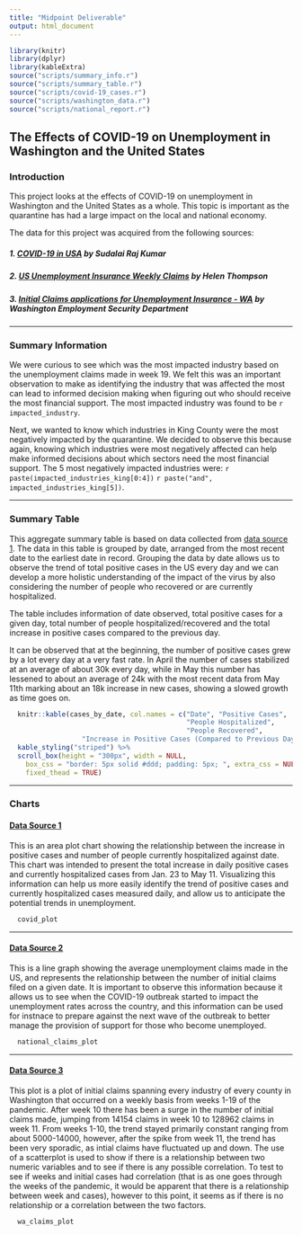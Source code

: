```yaml
---
title: "Midpoint Deliverable"
output: html_document
---
```


```r
library(knitr)
library(dplyr)
library(kableExtra)
source("scripts/summary_info.r")
source("scripts/summary_table.r")
source("scripts/covid-19_cases.r")
source("scripts/washington_data.r")
source("scripts/national_report.r")
```

## The Effects of COVID-19 on Unemployment in Washington and the United States

### Introduction
This project looks at the effects of COVID-19 on unemployment in Washington and 
the United States as a whole. This topic is important as the quarantine has had 
a large impact on the local and national economy.

The data for this project was acquired from the following sources:

##### 1. [COVID-19 in USA](https://www.kaggle.com/sudalairajkumar/covid19-in-usa/?select=us_states_covid19_daily.csv) by Sudalai Raj Kumar {#data1}

##### 2. [US Unemployment Insurance Weekly Claims](https://www.arcgis.com/home/item.html?id=b2286e8d03a74206809252a788f35b52&view=list#data) by Helen Thompson {#data2}

##### 3. [Initial Claims applications for Unemployment Insurance - WA](https://public.tableau.com/profile/jeff.robinson#!/vizhome/InitialClaimsapplicationsforUnempIoymentInsurance-WA_ETA539-/Story1) by Washington Employment Security Department {#data3}

***

### Summary Information

We were curious to see which was the most impacted industry based on the 
unemployment claims made in week 19. We felt this was an important observation 
to make as identifying the industry that was affected the most can lead to 
informed decision making when figuring out who should receive the most financial 
support. The most impacted industry was found to be `r impacted_industry`.

Next, we wanted to know which industries in King County were the most negatively 
impacted by the quarantine. We decided to observe this because again, knowing 
which industries were most negatively affected can help make informed decisions 
about which sectors need the most financial support. The 5 most negatively 
impacted industries were: `r paste(impacted_industries_king[0:4])` 
`r paste("and", impacted_industries_king[5])`.

***

### Summary Table
This aggregate summary table is based on data collected from 
[data source 1](#data1). The data in this table is grouped by date, arranged 
from the most recent date to the earliest date in record. Grouping the data by 
date allows us to observe the trend of total positive cases in the US every day 
and we can develop a more holistic understanding of the impact of the virus by 
also considering the number of people who recovered or are currently 
hospitalized.

The table includes information of date observed, total positive cases for a 
given day, total number of people hospitalized/recovered and the total increase 
in positive cases compared to the previous day.

It can be observed that at the beginning, the number of positive cases grew by a 
lot every day at a very fast rate. In April the number of cases stabilized at an 
average of about 30k every day, while in May this number has lessened to about 
an average of 24k with the most recent data from May 11th marking about an 18k 
increase in new cases, showing a slowed growth as time goes on.    

```r
  knitr::kable(cases_by_date, col.names = c("Date", "Positive Cases", 
                                            "People Hospitalized", 
                                            "People Recovered", 
                  "Increase in Positive Cases (Compared to Previous Day)")) %>%
  kable_styling("striped") %>%
  scroll_box(height = "300px", width = NULL,
    box_css = "border: 5px solid #ddd; padding: 5px; ", extra_css = NULL,
    fixed_thead = TRUE)
```

***

### Charts
#### [Data Source 1](#data1)
This is an area plot chart showing the relationship between the increase in 
positive cases and number of people currently hospitalized against date. This 
chart was intended to present the total increase in daily positive cases and 
currently hospitalized cases from Jan. 23 to May 11. Visualizing this 
information can help us more easily identify the trend of positive cases and 
currently hospitalized cases measured daily, and allow us to anticipate the 
potential trends in unemployment.

```r
  covid_plot
```

***

#### [Data Source 2](#data2)
This is a line graph showing the average unemployment claims made in the US, and 
represents the relationship between the number of initial claims filed on a 
given date. It is important to observe this information because it allows us to 
see when the COVID-19 outbreak started to impact the unemployment rates across 
the country, and this information can be used for instnace to prepare against 
the next wave of the outbreak to better manage the provision of support for 
those who become unemployed.

```r
  national_claims_plot
```


***

#### [Data Source 3](#data3)
This plot is a plot of initial claims spanning every industry of every
county in Washington that occurred on a weekly basis from weeks 1-19 of the
pandemic. After week 10 there has been a surge in the number of initial claims
made, jumping from 14154 claims in week 10 to 128962 claims in week 11. From
weeks 1-10, the trend stayed primarily constant ranging from about 5000-14000,
however, after the spike from week 11, the trend has been very sporadic, as
intial claims have fluctuated up and down. The use of a scatterplot is used to
show if there is a relationship between two numeric variables and to see if there
is any possible correlation. To test to see if weeks and initial cases had
correlation (that is as one goes through the weeks of the pandemic, it would
be apparent that there is a relationship between week and cases), however to this
point, it seems as if there is no relationship or a correlation between the two
factors.

```r
  wa_claims_plot
```

